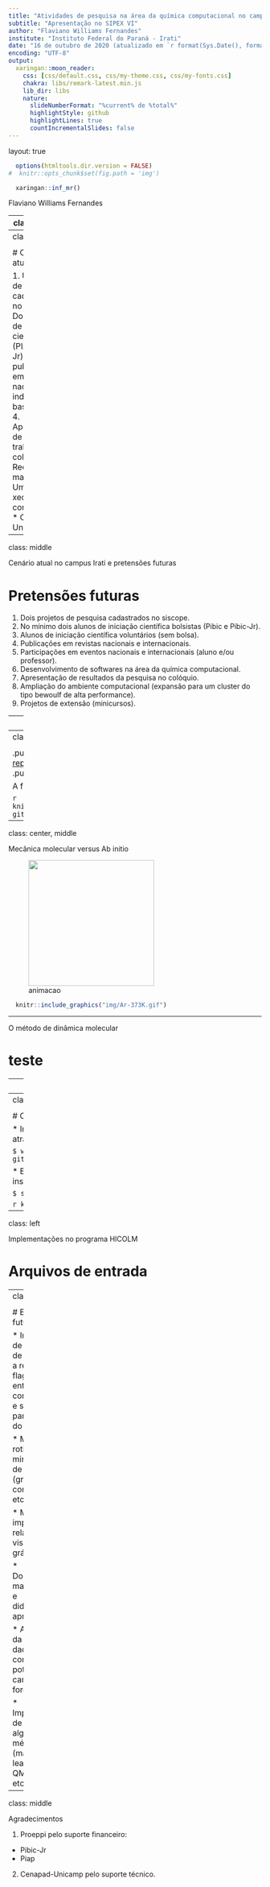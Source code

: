 ```yaml
---
title: "Atividades de pesquisa na área da química computacional no campus Irati"
subtitle: "Apresentação no SIPEX VI"
author: "Flaviano Williams Fernandes"
institute: "Instituto Federal do Paraná - Irati"
date: "16 de outubro de 2020 (atualizado em `r format(Sys.Date(), format='%d/%m/%Y')`)"
encoding: "UTF-8"
output:
  xaringan::moon_reader:
    css: [css/default.css, css/my-theme.css, css/my-fonts.css]
    chakra: libs/remark-latest.min.js
    lib_dir: libs
    nature:
      slideNumberFormat: "%current% de %total%"
      highlightStyle: github
      highlightLines: true
      countIncrementalSlides: false
---
```

layout: true

```r
  options(htmltools.dir.version = FALSE)
#  knitr::opts_chunk$set(fig.path = 'img')
```

```r
  xaringan::inf_mr()
```

<div class="my-footer"><span>Flaviano Williams Fernandes</span></div>

---
class: middle

<div class="my-header"><span>Flaviano Williams Fernandes</span></div>

# Sumário

1. Cenário atual no campus Irati e pretensões futuras
2. A questão ambiental
3. As vantagens e desvantagens da simulação computacional
4. Mecânica molecular versus Ab initio
5. O método de dinâmica molecular
6. Implementações no programa HICOLM

---
class: middle

<div class="my-header"><span>Cenário atual no campus Irati e pretensões futuras</span></div>

# Cenário atual

1. Um projeto de pesquisa cadastrado no siscope.
2. Dois alunos de iniciação científica (PIAP, Pibic-Jr).
3. Uma publicação em revista nacional indexada na base scopus.
4. Apresentação de um trabalho no colóquio.
5. Recursos materiais:
  * Um servidor xeon quadi-core (PIAP).
  * Cenapad-Unicamp.

---
class: middle

<div class="my-header"><span>Cenário atual no campus Irati e pretensões futuras</span></div>

# Pretensões futuras

1. Dois projetos de pesquisa cadastrados no siscope.
2. No mínimo dois alunos de iniciação científica bolsistas (Pibic e Pibic-Jr).
3. Alunos de iniciação científica voluntários (sem bolsa).
4. Publicações em revistas nacionais e internacionais.
5. Participações em eventos nacionais e internacionais (aluno e/ou professor).
6. Desenvolvimento de softwares na área da química computacional.
7. Apresentação de resultados da pesquisa no colóquio.
8. Ampliação do ambiente computacional (expansão para um cluster do tipo bewoulf de alta performance).
9. Projetos de extensão (<alert>minicursos</alert>).

---
class: left

<div class="my-header"><span>A questão ambiental</span></div>

A equação abaixo não funciona...

\begin{eqnarray}
  f(x) & = & ax+b,\\
  g(x) & = & ax^2-bx+c.
\end{eqnarray}

No entanto tem outra melhor...

\begin{equation}
  \boxed{h(x)=\left<\psi|\psi\right>.}
\end{equation}

---
class: left

<div class="my-header"><span>As vantagens e desvantagens da simulação computacional</span></div>

.pull-left[
  A figura a seguir mostra o [repositório](https://github.com/flavianowilliams) do programa HICOLM.
]
.pull-right[
xxxx
]

A figura a seguir

```r
  knitr::include_graphics("img/pagina-github.png")
```

---
class: center, middle

<div class="my-header"><span>Mecânica molecular versus Ab initio</span></div>

<figure>
  <img src="img/Ar-373K.gif" width="250" height="250"/>
  <figcaption>animacao</figcaption>
</figure>

```r
  knitr::include_graphics("img/Ar-373K.gif")
```

---

<div class="my-header"><span>O método de dinâmica molecular</span></div>

# teste

---
class: left

<div class="my-header"><span>Implementações no programa HICOLM</span></div>

Alguns critérios foram adotados afim de tornar o programa inclusivo:

* Fácil instalação exigindo o mínimo de bibliotecas externas e outras dependências (atualmente para a instalação são necessários os programas gfortran e r-base).

* Simplicidade na preparação dos arquivos de entrada com a quantidade mínima de flags obrigatórias.

* Campo de força implementado por padrão:
  * O programa possui uma biblioteca interna contendo os parâmetros dos potenciais baseados no modelo AMBER99;
  * As coordenadas internas (ligação, angular e torsão) são obtidas automaticamente através da matriz Z;
  * As interações intermoleculares são obtidas automaticamente;
  * O usuário tem a opção de otimizar manualmente o campo de força;
  * Um relatório detalhado do campo de força é apresentado em um arquivo de log. afim de conferência.
* Algoritmos de minimização da energia vem sendo trabalhado afim de tornar a etapa de otimização simples e rápida.

---
class: left

<div class="my-header"><span>Implementações no programa HICOLM</span></div>

# O processo de instalação

* Inicialmente o usuário baixa o programa do repositório online através do comando

```
$ wget github.com/flavianowilliams/HICOLM/archive/releases/v2.0.1.zip
```

* Em seguida ele descompacta o arquivo e executa o script de instalação,

```
$ sudo ./install
```

```r
  knitr::include_graphics("img/hicolm-instalacao.png")
```

---
class: left

<div class="my-header"><span>Implementações no programa HICOLM</span></div>

# Arquivos de entrada

---
class: left

<div class="my-header"><span>Implementações no programa HICOLM</span></div>

# Etapas futuras:

* Impressão de mensagens de aviso e erro a respeito das flags de entrada, contendo dicas e sugestões para a solução do problema;

* Melhoria nas rotinas de minimização de energia (gradiente conjugado, etc...);

* Melhoria na impressão de relatórios e visualização gráfica.

* Documentação mais completa e didaticamente apresentável.

* Ampliação da base de dados contendo os potenciais do campo de força.

* Implementação de novos algoritmos e métodos (machine learning, QM/MM, etc...).

---
class: middle

<div class="my-header"><span>Agradecimentos</span></div>

1. Proeppi pelo suporte financeiro:

  * Pibic-Jr
  * Piap
  
2. Cenapad-Unicamp pelo suporte técnico.
